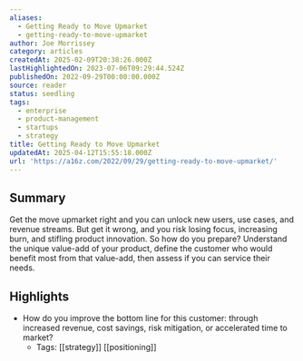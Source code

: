 ```yaml
---
aliases:
  - Getting Ready to Move Upmarket
  - getting-ready-to-move-upmarket
author: Joe Morrissey
category: articles
createdAt: 2025-02-09T20:38:26.000Z
lastHighlightedOn: 2023-07-06T09:29:44.524Z
publishedOn: 2022-09-29T00:00:00.000Z
source: reader
status: seedling
tags:
  - enterprise
  - product-management
  - startups
  - strategy
title: Getting Ready to Move Upmarket
updatedAt: 2025-04-12T15:55:18.000Z
url: 'https://a16z.com/2022/09/29/getting-ready-to-move-upmarket/'
---
```

## Summary

Get the move upmarket right and you can unlock new users, use cases, and revenue streams. But get it wrong, and you risk losing focus, increasing burn, and stifling product innovation. So how do you prepare? Understand the unique value-add of your product, define the customer who would benefit most from that value-add, then assess if you can service their needs.

## Highlights

- How do you improve the bottom line for this customer: through increased revenue, cost savings, risk mitigation, or accelerated time to market?
    - Tags: [[strategy]] [[positioning]]
